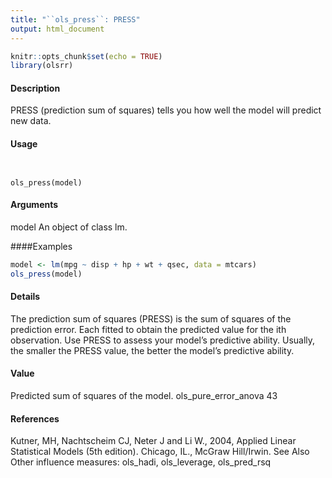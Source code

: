 ```yaml
---
title: "``ols_press``: PRESS"
output: html_document
---
```


```r
knitr::opts_chunk$set(echo = TRUE)
library(olsrr)
```



#### Description 
 
PRESS (prediction sum of squares) tells you how well the model will predict new data.

#### Usage 
<pre><code>

ols_press(model)
</code></pre>

#### Arguments
model An object of class lm.



####Examples 
```r

model <- lm(mpg ~ disp + hp + wt + qsec, data = mtcars)
ols_press(model)
```

#### Details
The prediction sum of squares (PRESS) is the sum of squares of the prediction error. Each fitted
to obtain the predicted value for the ith observation. Use PRESS to assess your model’s predictive
ability. Usually, the smaller the PRESS value, the better the model’s predictive ability.

#### Value
Predicted sum of squares of the model.
ols_pure_error_anova 43

#### References
Kutner, MH, Nachtscheim CJ, Neter J and Li W., 2004, Applied Linear Statistical Models (5th
                                                                                        edition). Chicago, IL., McGraw Hill/Irwin.
See Also
Other influence measures: ols_hadi, ols_leverage, ols_pred_rsq